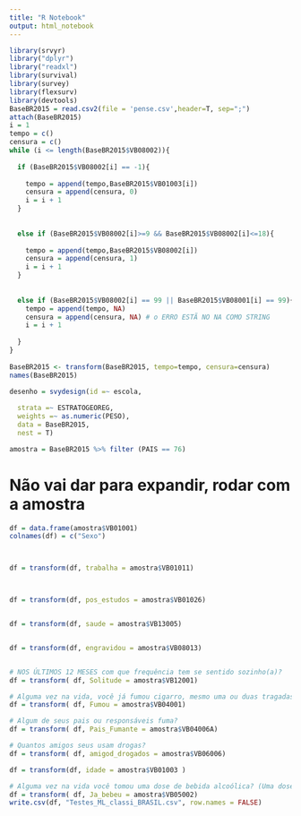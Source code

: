 ---
title: "R Notebook"
output: html_notebook
---



```{r}
library(srvyr)
library("dplyr")
library("readxl")
library(survival)
library(survey)
library(flexsurv)
library(devtools)
BaseBR2015 = read.csv2(file = 'pense.csv',header=T, sep=";")
attach(BaseBR2015)
i = 1 
tempo = c()
censura = c()
while (i <= length(BaseBR2015$VB08002)){
  
  if (BaseBR2015$VB08002[i] == -1){
    
    tempo = append(tempo,BaseBR2015$VB01003[i])
    censura = append(censura, 0)
    i = i + 1
  }  
  
  
  else if (BaseBR2015$VB08002[i]>=9 && BaseBR2015$VB08002[i]<=18){
    
    tempo = append(tempo,BaseBR2015$VB08002[i])
    censura = append(censura, 1)
    i = i + 1
  }
    
  
  else if (BaseBR2015$VB08002[i] == 99 || BaseBR2015$VB08001[i] == 99){
    tempo = append(tempo, NA)
    censura = append(censura, NA) # o ERRO ESTÃ NO NA COMO STRING
    i = i + 1
    
  }
}
  
BaseBR2015 <- transform(BaseBR2015, tempo=tempo, censura=censura)
names(BaseBR2015)

desenho = svydesign(id =~ escola,
                    
  strata =~ ESTRATOGEOREG,
  weights =~ as.numeric(PESO),
  data = BaseBR2015,
  nest = T)

```

```{r}
amostra = BaseBR2015 %>% filter (PAIS == 76)
```

# Não vai dar para expandir, rodar com a amostra
```{r}

df = data.frame(amostra$VB01001)
colnames(df) = c("Sexo")



df = transform(df, trabalha = amostra$VB01011)



df = transform(df, pos_estudos = amostra$VB01026)


df = transform(df, saude = amostra$VB13005)


df = transform(df, engravidou = amostra$VB08013)


# NOS ÚLTIMOS 12 MESES com que frequência tem se sentido sozinho(a)? 
df = transform( df, Solitude = amostra$VB12001)

# Alguma vez na vida, você já fumou cigarro, mesmo uma ou duas tragadas?  
df = transform( df, Fumou = amostra$VB04001)

# Algum de seus pais ou responsáveis fuma? 
df = transform( df, Pais_Fumante = amostra$VB04006A)

# Quantos amigos seus usam drogas? 
df = transform( df, amigod_drogados = amostra$VB06006)

df = transform(df, idade = amostra$VB01003 )

# Alguma vez na vida você tomou uma dose de bebida alcoólica? (Uma dose equivale a uma lata de cerveja ou uma taça de vinho ou uma dose de cachaça ou uísque etc)
df = transform( df, Ja_bebeu = amostra$VB05002)
write.csv(df, "Testes_ML_classi_BRASIL.csv", row.names = FALSE)


```


